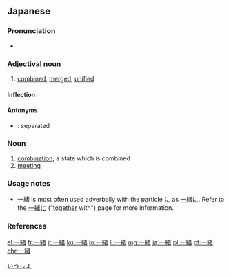 ==Japanese==
{{ja-kanjitab|いち|しょ|k1=いっ|yomi=o}}

===Pronunciation===
* {{ja-pron|いっしょ|y=o|acc=0|acc_ref=NHK}}

===Adjectival noun===
{{ja-adj|いっしょ|infl=na}}

# [[combined]], [[merged]], [[unified]]

====Inflection====
{{ja-na|一緒|いっしょ}}

====Antonyms====
* {{ja-r|別別|べつべつ}}: separated

===Noun===
{{ja-noun|いっしょ}}
# [[combination]]; a state which is combined
# [[meeting]]

===Usage notes===
* 一緒 is most often used adverbally with the particle [[に]] as [[一緒に]]. Refer to the [[一緒に]] ("[[together]] with") page for more information.

===References===
<references/>

[[Category:Japanese basic words|いっしょ]]

[[el:一緒]]
[[fr:一緒]]
[[it:一緒]]
[[ku:一緒]]
[[lo:一緒]]
[[li:一緒]]
[[mg:一緒]]
[[ja:一緒]]
[[pl:一緒]]
[[pt:一緒]]
[[chr:一緒]]